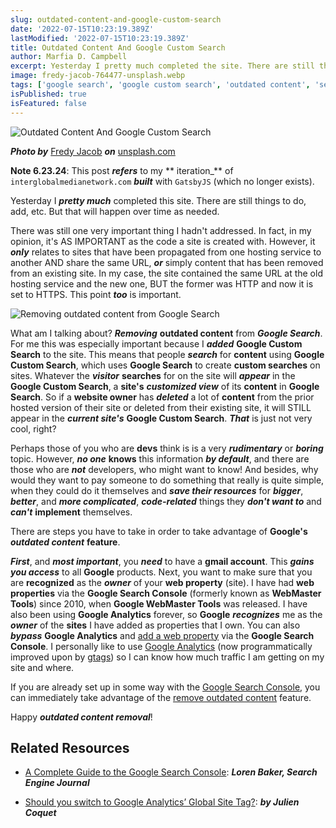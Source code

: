 ```yaml
---
slug: outdated-content-and-google-custom-search
date: '2022-07-15T10:23:19.389Z'
lastModified: '2022-07-15T10:23:19.389Z'
title: Outdated Content And Google Custom Search
author: Marfia D. Campbell
excerpt: Yesterday I pretty much completed the site. There are still things to do, add, etc. But that will happen over time as needed.
image: fredy-jacob-764477-unsplash.webp
tags: ['google search', 'google custom search', 'outdated content', 'seo']
isPublished: true
isFeatured: false
---
```


![Outdated Content And Google Custom Search](fredy-jacob-764477-unsplash.webp)

***Photo by*** [Fredy Jacob](https://unsplash.com/@thefredyjacob) ***on*** [unsplash.com](https://unsplash.com/photos/t0SlmanfFcg)

**Note 6.23.24**: This post **_refers_** to my ** iteration_** of
`interglobalmedianetwork.com` **_built_** with `GatsbyJS` (which no longer exists).

Yesterday I **_pretty much_** completed this site. There are still things to do, add, etc. But that will happen over time as needed.

There was still one very important thing I hadn't addressed. In fact, in my
opinion, it's AS IMPORTANT as the code a site is created with. However, it
**_only_** relates to sites that have been propagated from one hosting service to another AND share the same URL, **_or_** simply content that has been removed from an existing site. In my case, the site contained the same URL at the old hosting service and the new one, BUT the former was HTTP and now it is set to HTTPS. This point **_too_** is important.

![Removing outdated content from Google Search](remove-outdated-content.webp)

What am I talking about? **_Removing_** **outdated content** from **_Google
Search_**. For me this was especially important because I **_added_** **Google Custom Search** to the site. This means that people **_search_** for **content** using **Google Custom Search**, which uses **Google Search** to create **custom searches** on sites. Whatever the **_visitor_** **searches** for on the site will **_appear_** in the **Google Custom Search**, a **site's** **_customized view_** of its **content** in **Google Search**. So if a **website owner** has **_deleted_** a lot of **content** from the prior hosted version of their site or deleted from their existing site, it will STILL appear in the **_current site's_** **Google Custom Search**. **_That_** is just not very cool, right?

Perhaps those of you who are **devs** think is is a very **_rudimentary_** or **_boring_** topic. However, **_no one_** **knows** this information **_by default_**, and there are those who are **_not_** developers, who might want to know! And besides, why would they want to pay someone to do something that really is quite simple, when they could do it themselves and **_save their resources_** for **_bigger_**, **_better_**, and **_more complicated_**, **_code-related_** things they **_don't want to_** and **_can't_** **implement** themselves.

There are steps you have to take in order to take advantage of **Google's**
**_outdated content_** **feature**.

**_First_**, and **_most important_**, you **_need_** to have a **gmail
account**. This **_gains you access_** to all **Google** products. Next, you
want to make sure that you are **recognized** as the **_owner_** of your **web property** (site). I have had **web properties** via the **Google Search Console** (formerly known as **WebMaster Tools**) since 2010, when **Google WebMaster Tools** was released. I have also been using **Google Analytics** forever, so **Google** **_recognizes_** me as the **_owner_** of the **sites** I have added as properties that I own. You can also **_bypass_** **Google Analytics** and [add a web property](https://search.google.com/search-console/about) via the **Google Search Console**. I personally like to use [Google Analytics](https://analytics.google.com/analytics/web/) (now programmatically improved upon by
[gtags](https://developers.google.com/analytics/devguides/collection/gtagjs/)) so I can know how much traffic I am getting on my site and where.

If you are already set up in some way with the [Google Search Console](https://search.google.com/search-console/about), you can immediately take advantage of the [remove outdated content](https://support.google.com/websearch/answer/6349986?hl=en) feature.

Happy **_outdated content removal_**!

## Related Resources

-   [A Complete Guide to the Google Search Console](https://www.searchenginejournal.com/google-search-console-guide/209318/#close): ***Loren Baker, Search Engine Journal***

-   [Should you switch to Google Analytics’ Global Site Tag?](https://juliencoquet.com/en/2017/09/11/switch-google-analytics-global-site-tag/): ***by Julien Coquet***

